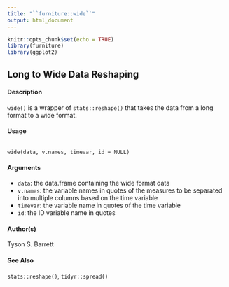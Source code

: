 ```yaml
---
title: "``furniture::wide``"
output: html_document
---
```


```r
knitr::opts_chunk$set(echo = TRUE)
library(furniture)
library(ggplot2)
```
## Long to Wide Data Reshaping

#### Description

``wide()`` is a wrapper of ``stats::reshape()`` that takes the data from a long format to a wide format.

#### Usage
<pre><code>
wide(data, v.names, timevar, id = NULL)
</code></pre>

#### Arguments
* ``data``: the data.frame containing the wide format data
* ``v.names``: the variable names in quotes of the measures to be separated into multiple columns based on the time variable
* ``timevar``: the variable name in quotes of the time variable
* ``id``: the ID variable name in quotes

#### Author(s)
Tyson S. Barrett

#### See Also
``stats::reshape()``, ``tidyr::spread()``
